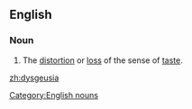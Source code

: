 ==English==

===Noun===
{{en-noun|~}}

# The [[distortion]] or [[loss]] of the sense of [[taste]].

[[Category:English nouns]]

[[zh:dysgeusia]]